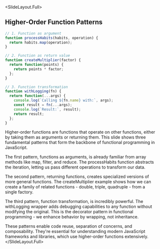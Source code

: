 
<SlideLayout.Full>
## Higher-Order Function Patterns
<CodeDisplay >
  <File name="example.js">
    
```javascript
// 1. Function as argument
function processHabits(habits, operation) {
  return habits.map(operation);
}

// 2. Function as return value
function createMultiplier(factor) {
  return function(points) {
    return points * factor;
  };
}

// 3. Function transformation
function withLogging(fn) {
  return function(...args) {
    console.log(`Calling ${fn.name} with:`, args);
    const result = fn(...args);
    console.log(`Result:`, result);
    return result;
  };
}
```
    
  </File>
</CodeDisplay>

<Notes>
Higher-order functions are functions that operate on other functions, either by taking them as arguments or returning them. This slide shows three fundamental patterns that form the backbone of functional programming in JavaScript.

The first pattern, functions as arguments, is already familiar from array methods like map, filter, and reduce. The processHabits function abstracts the iteration, letting us pass different operations to transform our data.

The second pattern, returning functions, creates specialized versions of more general functions. The createMultiplier example shows how we can create a family of related functions - double, triple, quadruple - from a single factory.

The third pattern, function transformation, is incredibly powerful. The withLogging wrapper adds debugging capabilities to any function without modifying the original. This is the decorator pattern in functional programming - we enhance behavior by wrapping, not inheritance.

These patterns enable code reuse, separation of concerns, and composability. They're essential for understanding modern JavaScript frameworks and libraries, which use higher-order functions extensively.
</Notes>
</SlideLayout.Full>